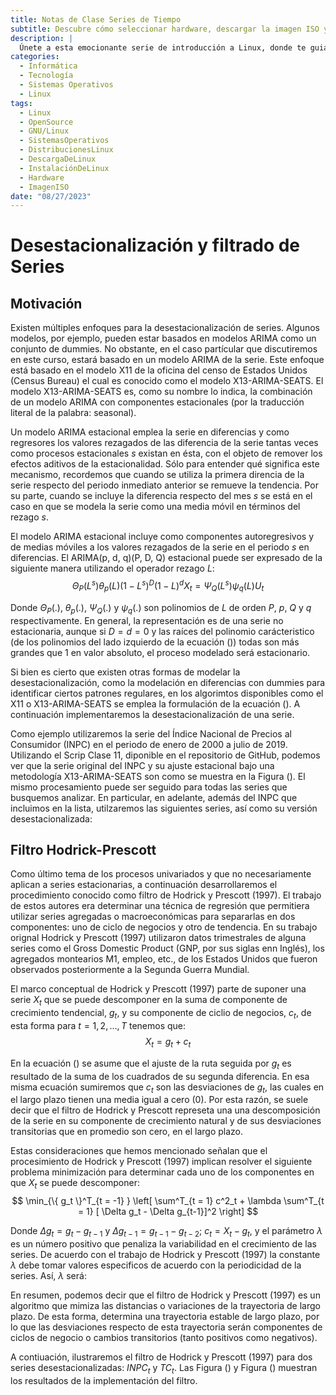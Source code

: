 ```yaml
---
title: Notas de Clase Series de Tiempo
subtitle: Descubre cómo seleccionar hardware, descargar la imagen ISO y preparar los medios de instalación. Exploraremos opciones para probar o instalar Linux en tu equipo.
description: |
  Únete a esta emocionante serie de introducción a Linux, donde te guiaré a través de los pasos para descargar e instalar GNU/Linux en tu equipo. Aprenderás a seleccionar el hardware adecuado, descargar la imagen ISO de tu distribución preferida y preparar los medios de instalación. Además, exploraremos diferentes opciones para probar o instalar Linux. ¡Embárcate en esta aventura y descubre el poder de GNU/Linux!
categories:
  - Informática
  - Tecnología
  - Sistemas Operativos
  - Linux
tags:
  - Linux
  - OpenSource
  - GNU/Linux
  - SistemasOperativos
  - DistribucionesLinux
  - DescargaDeLinux
  - InstalaciónDeLinux
  - Hardware
  - ImagenISO
date: "08/27/2023"
---
```


# Desestacionalización y filtrado de Series


## Motivación

Existen múltiples enfoques para la desestacionalización de series.  Algunos modelos, por ejemplo, pueden estar basados en modelos ARIMA como un conjunto de dummies. No obstante, en el caso partícular que discutiremos en este curso, estará basado en un modelo ARIMA de la serie. Este enfoque está basado en el modelo X11 de la oficina del censo de Estados Unidos (Census Bureau) el cual es conocido como el modelo X13-ARIMA-SEATS.\footnote{ La información y material respecto del modelo esta disponible en la dirección \url{https://www.census.gov/srd/www/x13as/}} El modelo X13-ARIMA-SEATS es, como su nombre lo indica, la combinación de un modelo ARIMA con componentes estacionales (por la traducción literal de la palabra: seasonal). 

Un modelo ARIMA estacional emplea la serie en diferencias y como regresores los valores rezagados de las diferencia de la serie tantas veces como procesos estacionales $s$ existan en ésta, con el objeto de remover los efectos aditivos de la estacionalidad. Sólo para entender qué significa este mecanismo, recordemos que cuando se utiliza la primera direncia de la serie respecto del periodo inmediato anterior se remueve la tendencia. Por su parte, cuando se incluye la diferencia respecto del mes $s$ se está en el caso en que se modela la serie como una media móvil en términos del rezago $s$.

El modelo ARIMA estacional incluye como componentes autoregresivos y de medias móviles a los valores rezagados de la serie en el periodo $s$ en diferencias. El ARIMA(p, d, q)(P, D, Q) estacional puede ser expresado de la siguiente manera utilizando el operador rezago $L$:
$$
    \Theta_P(L^s) \theta_p(L) (1 - L^s)^D (1 - L)^d X_t = \Psi_Q(L^s) \psi_q(L) U_t
    \label{ARIMA_seas}
$$

Donde $\Theta_P(.)$, $\theta_p(.)$, $\Psi_Q(.)$ y $\psi_q(.)$ son polinomios de $L$ de orden $P$, $p$, $Q$ y $q$ respectivamente. En general, la representación es de una serie no estacionaria, aunque si $D = d = 0$ y las raíces del polinomio carácteristico (de los polinomios del lado izquierdo de la ecuación (\ref{ARIMA_seas})) todas  son más grandes que 1 en valor absoluto, el proceso modelado será estacionario.

Si bien es cierto que existen otras formas de modelar la desestacionalización, como la modelación en diferencias con dummies para identificar ciertos patrones regulares, en los algorimtos disponibles como el X11 o X13-ARIMA-SEATS se emplea la formulación de la ecuación (\ref{ARIMA_seas}). A continuación implementaremos la desestacionalización de una serie.

Como ejemplo utilizaremos la serie del Índice Nacional de Precios al Consumidor (INPC) en el periodo de enero de 2000 a julio de 2019. Utilizando el Scrip Clase 11, diponible en el repositorio de GitHub, podemos ver que la serie original del INPC y su ajuste estacional bajo una metodología X13-ARIMA-SEATS son como se muestra en la Figura (\ref{INPC_Adj}).
\begin{figure}
  \centering
    \includegraphics[width = 1.0 \textwidth]{INPC_Adj}
  \caption{Índice Nacional de Precios al Consumidor ($INPC_t$) y su serie desestacionalizada utilizando un proceso X13-ARIMA-SEATS.}
  \label{INPC_Adj}
\end{figure}

El mismo procesamiento puede ser seguido para todas las series que busquemos analizar. En particular, en adelante, además del INPC que incluimos en la lista, utilzaremos las siguientes series, así como su versión desestacionalizada:
\begin{itemize}
    \item Índice Nacional de Precios al Consumidor (base 2QJul2018 = 100), $INPC_t$.
    \item Tipo de Cambio FIX, $TC_t$
    \item Tasa de rendimiento promedio mensual de los Cetes 28, en por ciento anual, $CETE28_t$
    \item Indicador global de la actividad económica (base 2013 = 100), $IGAE_t$
    \item Industrial Production Index o Índice de Producción Industrial de los Estados Unidos (base 2012 = 100), $IPI_t$
\end{itemize}

## Filtro Hodrick-Prescott

Como último tema de los procesos univariados y que no necesariamente aplican a series estacionarias, a continuación desarrollaremos el procedimiento conocido como filtro de Hodrick y Prescott (1997). El trabajo de estos autores era determinar una técnica de regresión que permitiera utilizar series agregadas o macroeconómicas para separarlas en dos componentes: uno de ciclo de negocios y otro de tendencia. En su trabajo orignal Hodrick y Prescott (1997) utilizaron datos trimestrales de alguna series como el Gross Domestic Product (GNP, por sus  siglas enn Inglés), los agregados montearios M1, empleo, etc., de los Estados Unidos que fueron observados posteriormente a la Segunda Guerra Mundial. 

El marco conceptual de Hodrick y Prescott (1997) parte de suponer una serie $X_t$ que se puede descomponer en la suma de componente de crecimiento tendencial, $g_t$, y su componente de ciclio de negocios, $c_t$, de esta forma para $t = 1, 2, \ldots, T$ tenemos que:
$$
    X_t = g_t + c_t
    \label{HP_Eq}
$$

En la ecuación (\ref{HP_Eq}) se asume que el ajuste de la ruta seguida por $g_t$ es resultado de la suma de los cuadrados de su segunda diferencia. En esa misma ecuación sumiremos que $c_t$ son las desviaciones de $g_t$, las cuales en el largo plazo tienen una media igual a cero (0). Por esta razón, se suele decir que el filtro de Hodrick y Prescott represeta una una descomposición de la serie en su componente de crecimiento natural y de sus desviaciones transitorias que en promedio son cero, en el largo plazo.

Estas consideraciones que hemos mencionado señalan que el procesimiento de Hodrick y Prescott (1997) implican resolver el siguiente problema minimización para determinar cada uno de los componentes en que $X_t$ se puede descomponer:
$$
    \min_{\{ g_t \}^T_{t = -1} } \left[ \sum^T_{t = 1} c^2_t + \lambda \sum^T_{t = 1} [ \Delta g_t - \Delta g_{t-1}]^2 \right]
$$

Donde $\Delta g_t = g_t - g_{t-1}$ y $\Delta g_{t-1} = g_{t-1} - g_{t-2}$; $c_t = X_t - g_t$, y el parámetro $\lambda$ es un número positivo que penaliza la variabilidad en el crecimiento de las series. De acuerdo con el trabajo de Hodrick y Prescott (1997) la constante $\lambda$ debe tomar valores especificos de acuerdo con la periodicidad de la series. Así, $\lambda$ será:
\begin{itemize}
    \item 100 si la serie es de datos anuales
    \item 1,600 si la serie es de datos trimestrales
    \item 14,400 si la serie es de datos mensuales
\end{itemize}

En resumen, podemos decir que el filtro de Hodrick y Prescott (1997) es un algoritmo que mimiza las distancias o variaciones de la trayectoria de largo plazo. De esta forma, determina una trayectoria estable de largo plazo, por lo que las desviaciones respecto de esta trayectoria serán componentes de ciclos de negocio o cambios transitorios (tanto positivos como negativos).

A contiuación, ilustraremos el filtro de Hodrick y Prescott (1997) para dos series desestacionalizadas: $INPC_t$ y $TC_t$. Las Figura (\ref{INPC_HP}) y Figura (\ref{TC_HP}) muestran los resultados de la implementación del filtro.
\begin{figure}
  \centering
    \includegraphics[width = 0.9 \textwidth]{INPC_HP}
  \caption{Descomposición del Índice Nacional de Precios al Consumidor ($INPC_t$) en su tendencia o trayectoria de largo plazo y su ciclo de corto plazo utilizando un filtro Hodrick y Prescott (1997).}
  \label{INPC_HP}
\end{figure}

\begin{figure}
  \centering
    \includegraphics[width = 0.9 \textwidth]{TC_HP}
  \caption{Descomposición del Tipo de Cambio FIX ($TC_t$) en su tendencia o trayectoria de largo plazo y su ciclo de corto plazo utilizando un filtro Hodrick y Prescott (1997).}
  \label{TC_HP}
\end{figure}

